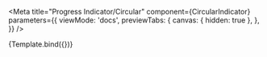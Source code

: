 


<Meta
  title="Progress Indicator/Circular"
  component={CircularIndicator}
  parameters={{
    viewMode: 'docs',
    previewTabs: {
      canvas: { hidden: true },
    },
  }}
/>

<Canvas>
  <Story 
    name="Circular" 
    args={{ size: 48 }}
  >
    {Template.bind({})}
  </Story>
</Canvas>

<ArgsTable story="Circular" />